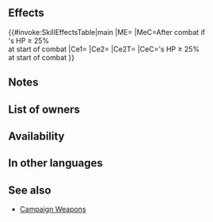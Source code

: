 {{Weapon Infobox
|tagid=SID_木の漁具
|intID=3672
|image=wep_ax135
|exclusive=0
|weaponType=Axe
|cost=200
|might=10
|range=1
|effect=At start of combat, if unit's HP ≥ 25%, grants Atk/Def+5 to unit during combat, inflicts Atk/Def-X on foe during combat (X = 25% of unit's HP at start of combat; max 10), and restores 10 HP to unit after combat.
|required=Steel Axe
|next=Wooden Tackle+
|promotionRarity=5
|promotionTier=1
|properties=
}}
==Effects==
{{#invoke:SkillEffectsTable|main
|ME={{Eft|Heal|10}}
|MeC=After combat if<br>{{Tgt|Unit}}'s HP ≥ 25%<br>at start of combat
|Ce1={{Eft|Temporary buffs|Atk/Def|5}}
|Ce2={{Eft|Temporary debuffs|Atk/Def|25% of {{Tgt|Unit}}'s HP<br>at start of combat|max=10}}
|Ce2T={{Tgt|Foe}}
|CeC={{Tgt|Unit}}'s HP ≥ 25%<br>at start of combat
}}
==Notes==
{{Temporary buffs}}
{{Temporary debuffs}}
{{At start of combat}}
{{After combat healing}}
==List of owners==
{{Skill Hero List}}
==Availability==
{{PassiveFocusList}}
{{PassiveDistributionList}}
{{PassiveCombatManualList}}
==In other languages==
{{OtherLanguages
|japanese=木の漁具
|german=Holzkescher
|spanishEU=Jarcia de fuste
|spanishLA=Conjunto pesca
|french=Filet de pêche
|italian=Esca di legno
|chineseTW=木製漁具
|portuguese=Isca de madeira
}}
==See also==
{{See also skills|cond=Description LIKE '%inflicts%/%-X%on foe%=%of unit_s HP at start of combat%' AND Exclusive='1' AND Name NOT LIKE '%campaign%'}}
* [[Skill families/Weapons#Campaign|Campaign Weapons]]
{{Weapons Navbox}}